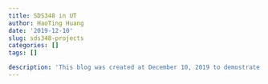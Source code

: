 ```yaml
---
title: SDS348 in UT
author: HaoTing Huang
date: '2019-12-10'
slug: sds348-projects
categories: []
tags: []

description: 'This blog was created at December 10, 2019 to demostrate my ability to create my own portfolio through R. I took SDS348 in UT with professor Woodward. I learned decent of knowledge regarding ggplot(), python and statistic analytic skills. The projects from this class were present in Project tab.'
---
```

